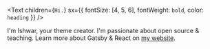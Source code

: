<Text
  children={`Hi.`}
  sx={{ fontSize: [4, 5, 6], fontWeight: `bold`, color: `heading` }}
/>

I'm Ishwar, your theme creator. I'm passionate about open source & teaching. Learn more about Gatsby & React on [my website](https://www.lekoarts.de?utm_source=minimal-blog&utm_medium=Starter).
